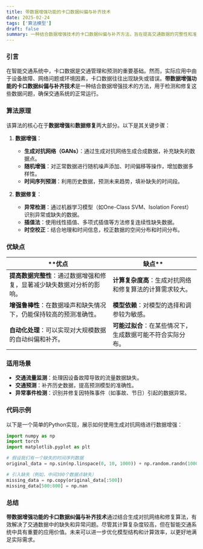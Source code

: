 ```yaml
---
title: 带数据增强功能的卡口数据纠偏与补齐技术
date: 2025-02-24
tags: ['算法模型']
draft: false
summary: 一种结合数据增强技术的卡口数据纠偏与补齐方法，旨在提高交通数据的完整性和准确性。
---
```


### 引言

在智能交通系统中，卡口数据是交通管理和预测的重要基础。然而，实际应用中由于设备故障、网络问题或环境因素，卡口数据往往出现缺失或错误。**带数据增强功能的卡口数据纠偏与补齐技术**是一种结合数据增强技术的方法，用于检测和修复这些数据问题，确保交通系统的正常运行。

### 算法原理

该算法的核心在于**数据增强**和**数据修复**两大部分。以下是其关键步骤：

1. **数据增强**：

   - **生成对抗网络（GANs）**：通过生成对抗网络生成合成数据，补充缺失的数据点。
   - **随机增强**：对正常数据进行随机噪声添加、时间偏移等操作，增加数据多样性。
   - **时间序列预测**：利用历史数据，预测未来趋势，填补缺失的时间段。

2. **数据修复**：
   - **异常检测**：通过机器学习模型（如One-Class SVM、Isolation Forest）识别异常或缺失的数据。
   - **插值法**：使用线性插值、多项式插值等方法修复连续性缺失数据。
   - **时空校正**：结合地理和时间信息，校正数据的空间分布和时间分布。

### 优缺点

| \*\*优点                                                               | 缺点\*\*                                                   |
| ---------------------------------------------------------------------- | ---------------------------------------------------------- |
| **提高数据完整性**：通过数据增强和修复，显著减少缺失数据对分析的影响。 | **计算复杂度高**：生成对抗网络和修复算法的计算需求较大。   |
| **增强鲁棒性**：在数据噪声和缺失情况下，仍能保持较高的预测准确性。     | **模型依赖**：对模型的选择和调参较为敏感。                 |
| **自动化处理**：可以实现对大规模数据的自动纠偏和补齐。                 | **可能过拟合**：在某些情况下，生成数据可能不符合实际分布。 |

### 适用场景

- **交通流量监测**：处理因设备故障导致的流量数据缺失。
- **交通预测**：补齐历史数据，提高预测模型的准确性。
- **异常事件检测**：识别并修复因特殊事件（如事故、节日）引起的数据异常。

### 代码示例

以下是一个简单的Python实现，展示如何使用生成对抗网络进行数据增强：

```python
import numpy as np
import torch
import matplotlib.pyplot as plt

# 假设我们有一个缺失的时间序列数据
original_data = np.sin(np.linspace(0, 10, 1000)) + np.random.randn(1000) * 0.1

# 引入缺失（例如，中间300个数据点缺失）
missing_data = np.copy(original_data[:500])
missing_data[500:800] = np.nan
```

### 总结

**带数据增强功能的卡口数据纠偏与补齐技术**通过结合生成对抗网络和修复算法，有效解决了交通数据中的缺失和异常问题。尽管其计算复杂度较高，但在智能交通系统中具有重要的应用价值。未来可以进一步优化模型结构和计算效率，以更好地满足实际需求。
